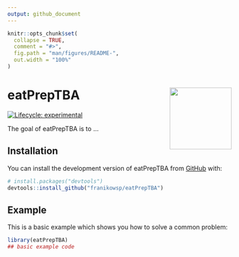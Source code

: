 ```yaml
---
output: github_document
---
```


<!-- README.md is generated from README.Rmd. Please edit that file -->

```r
knitr::opts_chunk$set(
  collapse = TRUE,
  comment = "#>",
  fig.path = "man/figures/README-",
  out.width = "100%"
)
```

# eatPrepTBA <a href="https://franikowsp.github.io/eatPrepTBA/"><img src="man/figures/logo.svg" align="right" height="139"/></a>

<!-- badges: start -->

[![Lifecycle: experimental](https://img.shields.io/badge/lifecycle-experimental-orange.svg)](https://lifecycle.r-lib.org/articles/stages.html#experimental)

<!-- badges: end -->

The goal of eatPrepTBA is to ...

## Installation

You can install the development version of eatPrepTBA from [GitHub](https://github.com/) with:

``` r
# install.packages("devtools")
devtools::install_github("franikowsp/eatPrepTBA")
```

## Example

This is a basic example which shows you how to solve a common problem:

```r
library(eatPrepTBA)
## basic example code
```
